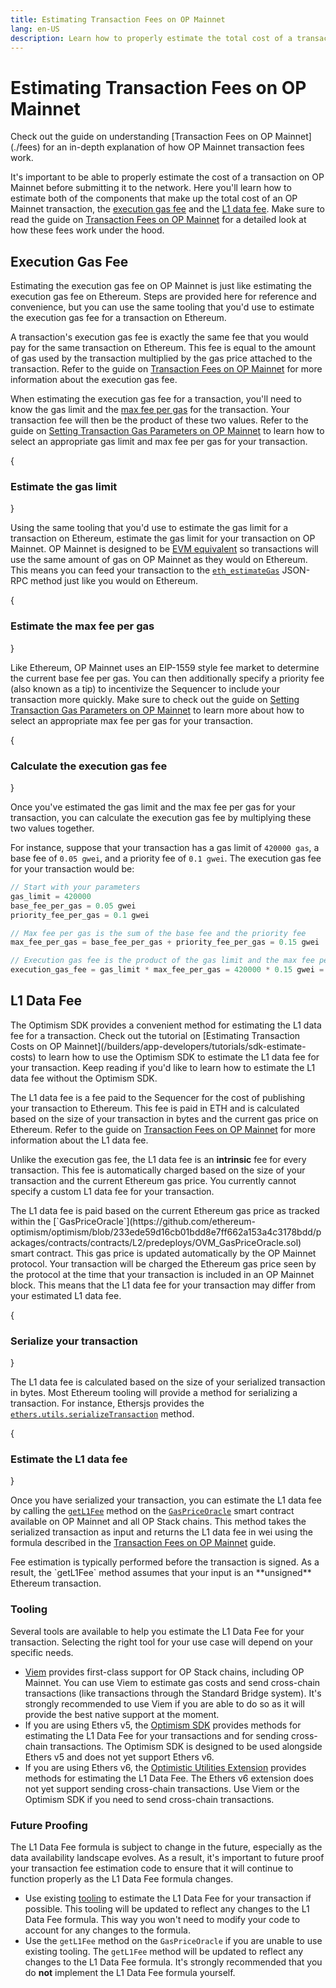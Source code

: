 ```yaml
---
title: Estimating Transaction Fees on OP Mainnet
lang: en-US
description: Learn how to properly estimate the total cost of a transaction on OP Mainnet.
---
```



# Estimating Transaction Fees on OP Mainnet

<Callout>
Check out the guide on understanding [Transaction Fees on OP Mainnet](./fees) for an in-depth explanation of how OP Mainnet transaction fees work.
</Callout>

It's important to be able to properly estimate the cost of a transaction on OP Mainnet before submitting it to the network.
Here you'll learn how to estimate both of the components that make up the total cost of an OP Mainnet transaction, the [execution gas fee](./fees#execution-gas-fee) and the [L1 data fee](./fees#l1-data-fee).
Make sure to read the guide on [Transaction Fees on OP Mainnet](./fees) for a detailed look at how these fees work under the hood.

## Execution Gas Fee

<Callout type="info">
Estimating the execution gas fee on OP Mainnet is just like estimating the execution gas fee on Ethereum.
Steps are provided here for reference and convenience, but you can use the same tooling that you'd use to estimate the execution gas fee for a transaction on Ethereum.
</Callout>

A transaction's execution gas fee is exactly the same fee that you would pay for the same transaction on Ethereum.
This fee is equal to the amount of gas used by the transaction multiplied by the gas price attached to the transaction.
Refer to the guide on [Transaction Fees on OP Mainnet](./fees#execution-gas-fee) for more information about the execution gas fee.

When estimating the execution gas fee for a transaction, you'll need to know the gas limit and the [max fee per gas](https://ethereum.org/en/developers/docs/gas/#maxfee) for the transaction.
Your transaction fee will then be the product of these two values.
Refer to the guide on [Setting Transaction Gas Parameters on OP Mainnet](./parameters) to learn how to select an appropriate gas limit and max fee per gas for your transaction.

<Steps>

{<h3>Estimate the gas limit</h3>}

Using the same tooling that you'd use to estimate the gas limit for a transaction on Ethereum, estimate the gas limit for your transaction on OP Mainnet.
OP Mainnet is designed to be [EVM equivalent](https://web.archive.org/web/20231127160757/https://medium.com/ethereum-optimism/introducing-evm-equivalence-5c2021deb306) so transactions will use the same amount of gas on OP Mainnet as they would on Ethereum.
This means you can feed your transaction to the [`eth_estimateGas`](https://ethereum.org/en/developers/docs/apis/json-rpc/#eth_estimategas) JSON-RPC method just like you would on Ethereum.

{<h3>Estimate the max fee per gas</h3>}

Like Ethereum, OP Mainnet uses an EIP-1559 style fee market to determine the current base fee per gas.
You can then additionally specify a priority fee (also known as a tip) to incentivize the Sequencer to include your transaction more quickly.
Make sure to check out the guide on [Setting Transaction Gas Parameters on OP Mainnet](./parameters) to learn more about how to select an appropriate max fee per gas for your transaction.

{<h3>Calculate the execution gas fee</h3>}

Once you've estimated the gas limit and the max fee per gas for your transaction, you can calculate the execution gas fee by multiplying these two values together.

For instance, suppose that your transaction has a gas limit of `420000 gas`, a base fee of `0.05 gwei`, and a priority fee of `0.1 gwei`.
The execution gas fee for your transaction would be:

```javascript
// Start with your parameters
gas_limit = 420000
base_fee_per_gas = 0.05 gwei
priority_fee_per_gas = 0.1 gwei

// Max fee per gas is the sum of the base fee and the priority fee
max_fee_per_gas = base_fee_per_gas + priority_fee_per_gas = 0.15 gwei

// Execution gas fee is the product of the gas limit and the max fee per gas
execution_gas_fee = gas_limit * max_fee_per_gas = 420000 * 0.15 gwei = 0.000063 ETH
```

</Steps>

## L1 Data Fee

<Callout type="info">
The Optimism SDK provides a convenient method for estimating the L1 data fee for a transaction.
Check out the tutorial on [Estimating Transaction Costs on OP Mainnet](/builders/app-developers/tutorials/sdk-estimate-costs) to learn how to use the Optimism SDK to estimate the L1 data fee for your transaction.
Keep reading if you'd like to learn how to estimate the L1 data fee without the Optimism SDK.
</Callout>

The L1 data fee is a fee paid to the Sequencer for the cost of publishing your transaction to Ethereum.
This fee is paid in ETH and is calculated based on the size of your transaction in bytes and the current gas price on Ethereum.
Refer to the guide on [Transaction Fees on OP Mainnet](./fees#l1-data-fee) for more information about the L1 data fee.

Unlike the execution gas fee, the L1 data fee is an **intrinsic** fee for every transaction.
This fee is automatically charged based on the size of your transaction and the current Ethereum gas price.
You currently cannot specify a custom L1 data fee for your transaction.

<Callout>
The L1 data fee is paid based on the current Ethereum gas price as tracked within the [`GasPriceOracle`](https://github.com/ethereum-optimism/optimism/blob/233ede59d16cb01bdd8e7ff662a153a4c3178bdd/packages/contracts/contracts/L2/predeploys/OVM_GasPriceOracle.sol) smart contract.
This gas price is updated automatically by the OP Mainnet protocol.
Your transaction will be charged the Ethereum gas price seen by the protocol at the time that your transaction is included in an OP Mainnet block.
This means that the L1 data fee for your transaction may differ from your estimated L1 data fee.
</Callout>

<Steps>

{<h3>Serialize your transaction</h3>}

The L1 data fee is calculated based on the size of your serialized transaction in bytes.
Most Ethereum tooling will provide a method for serializing a transaction.
For instance, Ethersjs provides the [`ethers.utils.serializeTransaction`](https://docs.ethers.org/v5/api/utils/transactions/#utils-serializeTransaction) method.

{<h3>Estimate the L1 data fee</h3>}

Once you have serialized your transaction, you can estimate the L1 data fee by calling the [`getL1Fee`](https://github.com/ethereum-optimism/optimism/blob/233ede59d16cb01bdd8e7ff662a153a4c3178bdd/packages/contracts/contracts/L2/predeploys/OVM_GasPriceOracle.sol#L109-L124) method on the [`GasPriceOracle`](https://github.com/ethereum-optimism/optimism/blob/233ede59d16cb01bdd8e7ff662a153a4c3178bdd/packages/contracts/contracts/L2/predeploys/OVM_GasPriceOracle.sol) smart contract available on OP Mainnet and all OP Stack chains.
This method takes the serialized transaction as input and returns the L1 data fee in wei using the formula described in the [Transaction Fees on OP Mainnet](./fees#l1-data-fee) guide.

<Callout>
Fee estimation is typically performed before the transaction is signed.
As a result, the `getL1Fee` method assumes that your input is an **unsigned** Ethereum transaction.
</Callout>

</Steps>

### Tooling

Several tools are available to help you estimate the L1 Data Fee for your transaction.
Selecting the right tool for your use case will depend on your specific needs.

*   [Viem](https://viem.sh/op-stack#getting-started-with-op-stack) provides first-class support for OP Stack chains, including OP Mainnet. You can use Viem to estimate gas costs and send cross-chain transactions (like transactions through the Standard Bridge system). It's strongly recommended to use Viem if you are able to do so as it will provide the best native support at the moment.
*   If you are using Ethers v5, the [Optimism SDK](https://sdk.optimism.io/) provides methods for estimating the L1 Data Fee for your transactions and for sending cross-chain transactions. The Optimism SDK is designed to be used alongside Ethers v5 and does not yet support Ethers v6.
*   If you are using Ethers v6, the [Optimistic Utilities Extension](https://github.com/ethers-io/ext-utils-optimism) provides methods for estimating the L1 Data Fee. The Ethers v6 extension does not yet support sending cross-chain transactions. Use Viem or the Optimism SDK if you need to send cross-chain transactions.

### Future Proofing

The L1 Data Fee formula is subject to change in the future, especially as the data availability landscape evolves.
As a result, it's important to future proof your transaction fee estimation code to ensure that it will continue to function properly as the L1 Data Fee formula changes.

*   Use existing [tooling](#tooling) to estimate the L1 Data Fee for your transaction if possible. This tooling will be updated to reflect any changes to the L1 Data Fee formula. This way you won't need to modify your code to account for any changes to the formula.
*   Use the `getL1Fee` method on the `GasPriceOracle` if you are unable to use existing tooling. The `getL1Fee` method will be updated to reflect any changes to the L1 Data Fee formula. It's strongly recommended that you do **not** implement the L1 Data Fee formula yourself.
